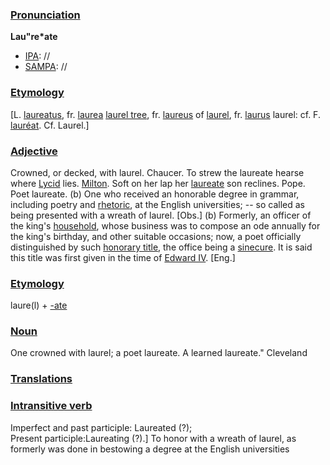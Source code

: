 ===[[Pronunciation]]===
'''Lau"re*ate'''
*[[IPA]]: //
*[[SAMPA]]: //
===[[Etymology]]===
[L. [[laureatus]], fr. [[laurea]] [[laurel tree]], fr. [[laureus]] of [[laurel]], fr. [[laurus]] laurel: cf. F. [[lauréat]]. Cf. Laurel.]
===[[Adjective]]===
Crowned, or decked, with laurel. Chaucer.
To strew the laureate hearse where [[Lycid]] lies. [[en:Milton|Milton]].
Soft on her lap her [[laureate]] son reclines. Pope. Poet laureate. (b) One who received an honorable degree in grammar, including poetry and [[rhetoric]], at the English universities; -- so called as being presented with a wreath of laurel. [Obs.] (b) Formerly, an officer of the king's [[household]], whose business was to compose an ode annually for the king's birthday, and other suitable occasions; now, a poet officially distinguished by such [[honorary title]], the office being a [[sinecure]]. It is said this title was first given in the time of [[en:Edward IV|Edward IV]]. [Eng.]
===[[Etymology]]===
laure(l) + [[-ate]]
===[[Noun]]===
One crowned with laurel; a poet laureate. A learned laureate." Cleveland
===[[Translations]]===
===[[Intransitive verb]]===
Imperfect and past participle: Laureated (?); <br>
Present participle:Laureating (?).] To honor with a wreath of laurel, as formerly was done in bestowing a degree at the English universities